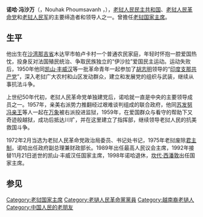 {{Unreferenced|time=2021-02-22T03:40:08+00:00}}
{{Infobox President
|name =诺哈·冯沙万<br>{{lang|lo|ໜູຮັກ ພູມສະຫວັນ}}
| country=[[老挝|老挝]]
| image=
| order=3 
| term_start=1992年11月25日
| term_end= 1998年9月24日
| predecessor=[[凯山·丰威汉|凯山·丰威汉]]
| successor=[[坎代·西潘敦|坎代·西潘敦]]
| office=老挝人民民主共和国主席
|office2 = [[老挝国会主席|最高人民会议主席]]
|term_start2 = 1989年
|term_end2 = 1992年
|predecessor2 = [[苏发努冯亲王|苏发努冯亲王]]
|successor2 = [[老挝国会主席|西索姆·鲁万赛]]
| birth_date=1914年4月9日
| birth_place={{flag|法属印度支那}}[[寮保護國|寮保護國]][[沙灣拿吉省|沙灣拿吉省]]
| death_date={{death_date_and_age|2008|9|9|1914|4|9|mf=y}}
| death_place={{LAO}}[[永珍|永珍]]
| spouse=
| party=[[老挝人民革命党|老挝人民革命党]]
| profession=
}}
'''诺哈·冯沙万'''（{{lang-lo|ໜູຮັກ ພູມສະຫວັນ}}，Nouhak Phoumsavanh ，{{bd|1914年|4月9日|2008年|9月9日|catIdx=Phoumsavanh, Nouhak}}），[[老挝人民民主共和国|老挝人民民主共和国]]、[[老挝人民革命党|老挝人民革命党]]和[[老挝人民军|老挝人民军]]的主要缔造者和领导人之一。曾擔任[[老挝国家主席|老挝国家主席]]。

==生平==
他出生在[[沙湾那吉省|沙湾那吉省]]木达罕市帕卢卡村一个普通农民家庭，年轻时怀抱一腔爱国热忱，投身反对法国殖民统治、争取民族独立的“伊沙拉”爱国民主运动。运动失败后，1950年他同[[凯山·丰威汉|凯山·丰威汉]]等一批革命青年一起参加了[[胡志明|胡志明]]领导的“[[印度支那共产党|印度支那共产党]]”，深入老挝广大农村和山区发动群众，建立和发展党的组织与武装，继续从事抗法斗争。

上世纪50年代初，老挝人民革命党单独建党后，诺哈就一直是中央的主要领导成员之一。1957年，亲美右派势力推翻经过艰难谈判组成的联合政府，他同[[苏发努冯亲王|苏发努冯亲王]]等人一起在[[万象|万象]]被右派投进监狱，1959年，在爱国群众与看守的帮助下又奇迹般越狱，成功后抵达川圹，并在这里建立了指挥部，继续领导老挝人民的抗美救国斗争。

1972年2月当选为老挝人民革命党政治局委员、书记处书记，1975年老挝废除[[君主制|君主制]]，诺哈出任政府副总理兼财政部长。1989年出任最高人民议会主席，1992年接替11月21日逝世的凯山·丰威汉任国家主席，1998年诺哈退休，[[坎代·西潘敦|坎代·西潘敦]]出任国家主席。 
==参见==
{{start box}}
{{succession box|[[凯山·丰威汉|凯山·丰威汉]]|[[坎代·西潘敦|坎代·西潘敦]]|[[老挝国家主席|老挝国家主席]]|1992年－1998年}}
{{end box}}
{{DEFAULTSORT:Phoumsavanh, Nouhak}}
[[Category:老挝国家主席|Category:老挝国家主席]]
[[Category:老撾人民革命黨黨員|Category:老撾人民革命黨黨員]]
[[Category:越南裔老撾人|Category:越南裔老撾人]]
[[Category:中国人民的老朋友|Category:中国人民的老朋友]]